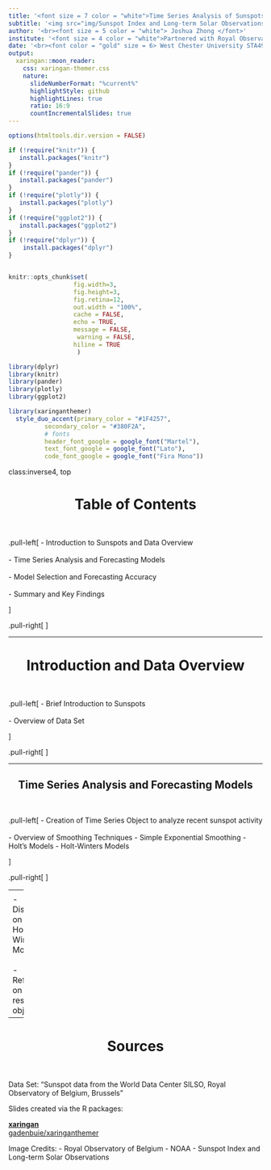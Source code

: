 ---
title: '<font size = 7 color = "white">Time Series Analysis of Sunspots</font>'
subtitle: '<img src="img/Sunspot Index and Long-term Solar Observations logo.png" width=137 height=75><img src="img/Royal Observatory of Belgium Logo.png" width=434 height=75>'
author: '<br><font size = 5 color = "white"> Joshua Zhong </font>'
institute: '<font size = 4 color = "white">Partnered with Royal Observatory of Belgium and SILSO</font><br> '
date: '<br><font color = "gold" size = 6> West Chester University STA490: Statistics Capstone </font>'
output:
  xaringan::moon_reader:
    css: xaringan-themer.css
    nature:
      slideNumberFormat: "%current%"
      highlightStyle: github
      highlightLines: true
      ratio: 16:9
      countIncrementalSlides: true
---

```{r setup, include=FALSE}

options(htmltools.dir.version = FALSE)

if (!require("knitr")) {
   install.packages("knitr")
}
if (!require("pander")) {
   install.packages("pander")
}
if (!require("plotly")) {
   install.packages("plotly")
}
if (!require("ggplot2")) {
   install.packages("ggplot2")
}
if (!require("dplyr")) {
    install.packages("dplyr")
}


knitr::opts_chunk$set(
                  fig.width=3,
                  fig.height=3,
                  fig.retina=12,
                  out.width = "100%",
                  cache = FALSE,
                  echo = TRUE,
                  message = FALSE,
                   warning = FALSE,
                  hiline = TRUE
                   )

library(dplyr)
library(knitr)
library(pander)
library(plotly)
library(ggplot2)

```


```{r xaringan-themer, include=FALSE, warning=FALSE}
library(xaringanthemer)
  style_duo_accent(primary_color = "#1F4257",
          secondary_color = "#380F2A",
          # fonts
          header_font_google = google_font("Martel"),
          text_font_google = google_font("Lato"),
          code_font_google = google_font("Fira Mono"))
```

class:inverse4, top

<h1 align="center"> Table of Contents</h1>
<BR>

.pull-left[
- Introduction to Sunspots and Data Overview
<br><br>
- Time Series Analysis and Forecasting Models
<br><br>
- Model Selection and Forecasting Accuracy
<br><br>
- Summary and Key Findings

]

.pull-right[
<div style = "text-align: center;">
  <img src="img/NOAA Sunspot.jfif" width=380 height=214>
</div>
]



---

<h1 align = "center"> Introduction and Data Overview</h1>
<br>

.pull-left[
- Brief Introduction to Sunspots
<br><br>
- Overview of Data Set 

]

.pull-right[
<div style = "text-align: center;">
  <img src="img/Mean Monthly Sunspots.png" width=500 height=417>
</div>
]



---

<h2 align = "center"> Time Series Analysis and Forecasting Models</h2>
<br>

.pull-left[
- Creation of Time Series Object to analyze recent sunspot activity
<br><br>
- Overview of Smoothing Techniques
  - Simple Exponential Smoothing
  - Holt's Models
  - Holt-Winters Models

]

.pull-right[
<div style = "text-align: center;">
  <img src="img/Holt-Winters Models.png" width=500 height=417>
</div>
]




---
<h2 align = "center"> Model Selection and Forecasting Accuracy</h2>
<br>

.pull-left[
- Model Evaluation - dividing data into Training and Testing data
<br><br>
- Selection of the Time Series Model based on its ability to capture seasonality and trends

]

.pull-right[
<div style = "text-align: center;">
  <img src="img/Exponential Smoothing Accuracy.png" width=500 height=436>
</div>
]


---
<h1 align="center"> Summary and Key Findings</h1>
<br>

- Discussion on chosen Holt-Winters Model
<br><br>
- Reflection on research objectives 


---
<h1 align="center"> Sources</h1>
<br>

Data Set: “Sunspot data from the World Data Center SILSO, Royal Observatory of Belgium, Brussels”

Slides created via the R packages:

[**xaringan**](https://github.com/yihui/xaringan)<br>
[gadenbuie/xaringanthemer](https://github.com/gadenbuie/xaringanthemer)

Image Credits:
  - Royal Observatory of Belgium
  - NOAA 
  - Sunspot Index and Long-term Solar Observations
